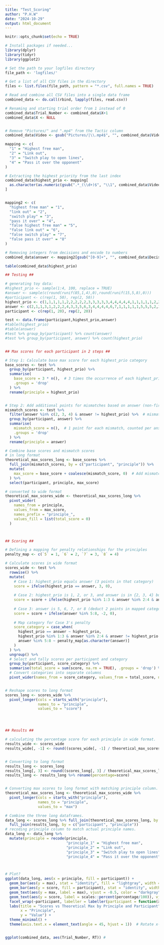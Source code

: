 ```yaml
---
title: "Test_Scoring"
author: "P.H.W"
date: "2024-10-29"
output: html_document
---
```


```r
knitr::opts_chunk$set(echo = TRUE)

# Install packages if needed...
library(dplyr)
library(tidyr)
library(ggplot2)


```



```r

# Set the path to your logfiles directory
file_path <- 'logfiles/'

# Get a list of all CSV files in the directory
files <- list.files(file_path, pattern = "*.csv", full.names = TRUE)

# Read and combine all CSV files into a single data frame
combined_data <- do.call(rbind, lapply(files, read.csv))

```


```r

# Renaming and starting trial order from 1 instead of 0
combined_data$Trial_Number <- combined_data$X+1
combined_data$X <- NULL


# Remove "Pictures/" and ".mp4" from the Tactic column
combined_data$Video <- gsub("Pictures/|\\.mp4$", "", combined_data$Video)

mapping <- c(
  "1" = "Highest free man",
  "2" = "Link out",
  "3" = "Switch play to open lines",
  "4" = "Pass it over the opponent"
)

# Extracting the highest priority from the last index
combined_data$highest_prio <- mapping[
  as.character(as.numeric(gsub(".*_(\\d+)$", "\\1", combined_data$Video)))
]


mapping2 <- c(
  "highest free man" = "1",
  "link out" = "2",
  "switch play" = "3",
  "pass it over" = "4",
  "false highest free man" = "5",
  "false link out" = "6",
  "false switch play" = "7",
  "false pass it over" = "8"
)

# Removing integers from decisions and encode to numbers
combined_data$answer <- mapping2[gsub("[0-9]+", "", combined_data$Decision)]

table(combined_data$highest_prio)

```




```r
## Testing ## 

# generating toy data:
#highest_prio <- sample(1:4, 100, replace = TRUE)
#answer <- sample(c(round(runif(85,1,4),0),round(runif(15,5,8),0)))
#participant <- c(rep(1, 50), rep(2, 50))
highest_prio <- c(1,1,1,1,1,2,2,2,2,2,3,3,3,3,3,4,4,4,4,4,1,1,1,1,1,2,2,2,2,2,3,3,3,3,3,4,4,4,4,4)
answer <- c(2,1,1,3,1,2,2,2,4,3,3,5,6,3,4,4,4,4,6,7,1,1,1,1,1,5,5,5,2,3,6,8,3,3,3,4,4,4,7,7)
participant <- c(rep(1, 20), rep(2, 20))

test <- data.frame(participant,highest_prio,answer)
#table(highest_prio)
#table(answer)
#test %>% group_by(participant) %>% count(answer)
#test %>% group_by(participant, answer) %>% count(highest_prio)


## Max scores for each participant in 2 steps ## 

# Step 1: Calculate base max score for each highest_prio category
base_scores <- test %>%
  group_by(participant, highest_prio) %>%
  summarise(
    base_score = 3 * n(),  # 3 times the occurrence of each highest_prio
    .groups = 'drop'
  ) %>%
  rename(principle = highest_prio)


# Step 2: Add additional points for mismatches based on answer (non-first priority answers that's still considered 'good')
mismatch_scores <- test %>%
  filter(answer %in% c(2, 3, 4) & answer != highest_prio) %>%  # mismatches where answer is 2, 3, or 4
  group_by(participant, answer) %>%
  summarise(
    mismatch_score = n(),  # 1 point for each mismatch, counted per answer category
    .groups = 'drop'
  ) %>%
  rename(principle = answer)

# Combine base scores and mismatch scores 
# in long format
theoretical_max_scores_long <- base_scores %>%
  full_join(mismatch_scores, by = c("participant", "principle")) %>%
  mutate(
    max_score = base_score + coalesce(mismatch_score, 0)  # Add mismatch_score to base_score, replace NA with 0
  ) %>%
  select(participant, principle, max_score)

# converted to wide format
theoretical_max_scores_wide <- theoretical_max_scores_long %>% 
  pivot_wider(
    names_from = principle,
    values_from = max_score,
    names_prefix = "principle_",
    values_fill = list(total_score = 0)
  )




```



```r

## Scoring ##

# Defining a mapping for penalty relationships for the principles
penalty_map <- c(`5` = 1, `6` = 2, `7` = 3, `8` = 4)

# Calculate scores in wide format
scores_wide <- test %>%
  rowwise() %>%
  mutate(
    # Case 1: highest_prio equals answer (3 points in that category)
    score = ifelse(highest_prio == answer, 3, 0),
    
    # Case 2: highest_prio is 1, 2, or 3, and answer is in {2, 3, 4} but not equal to highest_prio (1 point in answer's category)
    score = score + ifelse(highest_prio %in% 1:3 & answer %in% 2:4 & answer != highest_prio, 1, 0),
    
    # Case 3: answer is 5, 6, 7, or 8 (deduct 2 points in mapped category)
    score = score + ifelse(answer %in% 5:8, -2, 0),
    
    # Map category for Case 3's penalty
    score_category = case_when(
      highest_prio == answer ~ highest_prio,
      highest_prio %in% 1:3 & answer %in% 2:4 & answer != highest_prio ~ answer,
      answer %in% 5:8 ~ penalty_map[as.character(answer)]
    )
  ) %>%
  ungroup() %>%
  # Select and tally scores per participant and category
  group_by(participant, score_category) %>%
  summarise(total_score = sum(score, na.rm = TRUE), .groups = 'drop') %>%
  # Convert categories into separate columns
  pivot_wider(names_from = score_category, values_from = total_score, names_prefix = "principle_", values_fill = list(total_score = 0))


# Reshape scores to long format
scores_long <- scores_wide %>%
  pivot_longer(cols = starts_with("principle"),
               names_to = "principle",
               values_to = "score") 





```


```r

## Results ##

# calculating the percentage score for each principle in wide format.
results_wide <- scores_wide
results_wide[, -1] <- round((scores_wide[, -1] / theoretical_max_scores_wide[, -1])*100,2)


# Converting to long format
results_long <- scores_long
results_long[, 3] <- round((scores_long[, 3] / theoretical_max_scores_long[, 3])*100,2)
results_long <- results_long %>% rename(percentage=score)



```


```r

# Converting max scores to long format with matching principle column.
theoretical_max_scores_long <- theoretical_max_scores_wide %>%
  pivot_longer(cols = starts_with("principle"),
               names_to = "principle",
               values_to = "max") 

# Combine the three long dataframes.
data_long <- scores_long %>% full_join(theoretical_max_scores_long, by = c("participant", "principle")) %>% 
  full_join(results_long, by = c("participant", "principle"))
# recoding principle column to match actual principle names.
data_long <- data_long %>%
  mutate(principle = recode(principle,
                            "principle_1" = "Highest free man",
                            "principle_2" = "Link out",
                            "principle_3" = "Switch play to open lines",
                            "principle_4" = "Pass it over the opponent"))



# Plot?
ggplot(data_long, aes(x = principle, fill = participant)) +
  geom_bar(aes(y = max), stat = "identity", fill = "lightgray", width = 0.7) +  # Background bar for theoretical max
  geom_bar(aes(y = score, fill = participant), stat = "identity", width = 0.7, alpha = 0.6, show.legend = FALSE) + # Overlay bar for actual score
  geom_text(aes(y = max, label = max), vjust = -0.5, color = "darkgray", size = 3) +  # Text for max values above background bars
  geom_text(aes(y = score, label = scales::percent(percentage/100)), vjust = -0.5, color = "black", size = 3) +
  facet_wrap(~participant, labeller = labeller(participant = function(x) paste("Spiller", x))) +
  labs(title = "Scores vs Theoretical Max by Principle and Participant",
       x = "Principle",
       y = "Value") +
  theme_minimal() +
  theme(axis.text.x = element_text(angle = 45, hjust = 1))  # Rotate x-axis labels by 45 degrees


ggplot(combined_data, aes(Trial_Number, RT)) #
  
  






```

